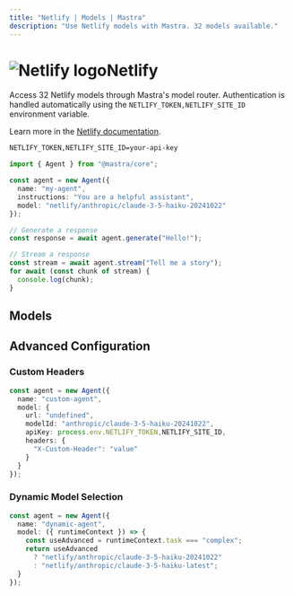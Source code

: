 ```yaml
---
title: "Netlify | Models | Mastra"
description: "Use Netlify models with Mastra. 32 models available."
---
```




# <img src="/logos/netlify.svg" alt="Netlify logo" className="inline w-8 h-8 mr-2 align-middle" />Netlify

Access 32 Netlify models through Mastra's model router. Authentication is handled automatically using the `NETLIFY_TOKEN,NETLIFY_SITE_ID` environment variable.

Learn more in the [Netlify documentation](https://docs.netlify.com/build/ai-gateway/overview/).

```bash
NETLIFY_TOKEN,NETLIFY_SITE_ID=your-api-key
```

```typescript
import { Agent } from "@mastra/core";

const agent = new Agent({
  name: "my-agent",
  instructions: "You are a helpful assistant",
  model: "netlify/anthropic/claude-3-5-haiku-20241022"
});

// Generate a response
const response = await agent.generate("Hello!");

// Stream a response
const stream = await agent.stream("Tell me a story");
for await (const chunk of stream) {
  console.log(chunk);
}
```

## Models

<ProviderModelsTable 
  models={[]}
/>

## Advanced Configuration

### Custom Headers

```typescript
const agent = new Agent({
  name: "custom-agent",
  model: {
    url: "undefined",
    modelId: "anthropic/claude-3-5-haiku-20241022",
    apiKey: process.env.NETLIFY_TOKEN,NETLIFY_SITE_ID,
    headers: {
      "X-Custom-Header": "value"
    }
  }
});
```

### Dynamic Model Selection

```typescript
const agent = new Agent({
  name: "dynamic-agent",
  model: ({ runtimeContext }) => {
    const useAdvanced = runtimeContext.task === "complex";
    return useAdvanced 
      ? "netlify/anthropic/claude-3-5-haiku-20241022"
      : "netlify/anthropic/claude-3-5-haiku-latest";
  }
});
```
